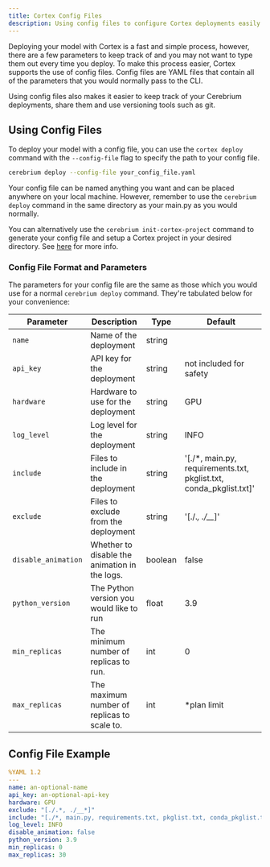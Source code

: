 ```yaml
---
title: Cortex Config Files
description: Using config files to configure Cortex deployments easily and quickly
---
```


Deploying your model with Cortex is a fast and simple process, however, there are a few parameters to keep track of and you may not want to type them out every time you deploy.
To make this process easier, Cortex supports the use of config files.
Config files are YAML files that contain all of the parameters that you would normally pass to the CLI.

Using config files also makes it easier to keep track of your Cerebrium deployments, share them and use versioning tools such as git.

## Using Config Files

To deploy your model with a config file, you can use the `cortex deploy` command with the `--config-file` flag to specify the path to your config file.

```bash
cerebrium deploy --config-file your_config_file.yaml
```

Your config file can be named anything you want and can be placed anywhere on your local machine. However, remember to use the `cerebrium deploy` command in the same directory as your main.py as you would normally.

You can alternatively use the `cerebrium init-cortex-project` command to generate your config file and setup a Cortex project in your desired directory. See [here](/cerebrium/cortex/advanced-functionality/init-cortex-project) for more info.

### Config File Format and Parameters

The parameters for your config file are the same as those which you would use for a normal `cerebrium deploy` command. They're tabulated below for your convenience:

| Parameter           | Description                                   | Type    | Default                                                            |
| ------------------- | --------------------------------------------- | ------- | ------------------------------------------------------------------ |
| `name`              | Name of the deployment                        | string  |                                                                    |
| `api_key`           | API key for the deployment                    | string  | not included for safety                                            |
| `hardware`          | Hardware to use for the deployment            | string  | GPU                                                                |
| `log_level`         | Log level for the deployment                  | string  | INFO                                                               |
| `include`           | Files to include in the deployment            | string  | '[./*, main.py, requirements.txt, pkglist.txt, conda_pkglist.txt]' |
| `exclude`           | Files to exclude from the deployment          | string  | '[./.*, ./__*]'                                                    |
| `disable_animation` | Whether to disable the animation in the logs. | boolean | false                                                              |
| `python_version`    | The Python version you would like to run      | float   | 3.9                                                                |
| `min_replicas`      | The minimum number of replicas to run.        | int     | 0                                                                  |
| `max_replicas`      | The maximum number of replicas to scale to.   | int     | \*plan limit                                                       |

## Config File Example

```yaml
%YAML 1.2
---
name: an-optional-name
api_key: an-optional-api-key
hardware: GPU
exclude: "[./.*, ./__*]"
include: "[./*, main.py, requirements.txt, pkglist.txt, conda_pkglist.txt]"
log_level: INFO
disable_animation: false
python_version: 3.9
min_replicas: 0
max_replicas: 30
```
